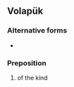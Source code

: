 ==Volapük==

===Alternative forms===
* {{l|vo|bidü}}

===Preposition===
{{infl|vo|preposition}}

# of the kind